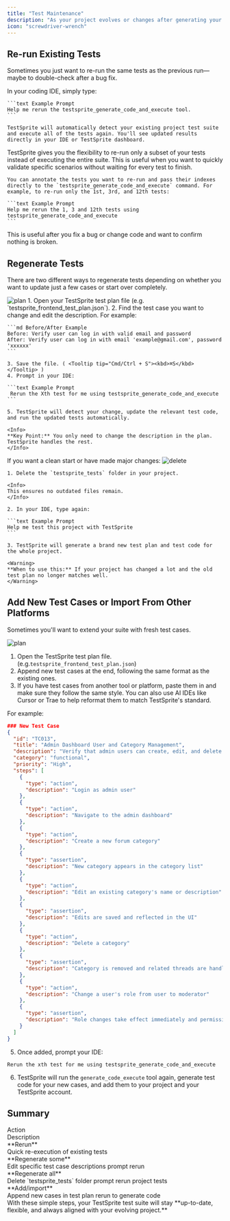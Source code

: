 ```yaml
---
title: "Test Maintenance"
description: "As your project evolves or changes after generating your test suite, maintain it by **rerunning**, **regenerating**, or **adding new tests** through TestSprite in your IDE."
icon: "screwdriver-wrench"
---
```


## Re-run Existing Tests

Sometimes you just want to re-run the same tests as the previous run—maybe to double-check after a bug fix.

<Tabs>
  <Tab title="Re-run All Tests">
    In your coding IDE, simply type:  

    ```text Example Prompt
    Help me rerun the testsprite_generate_code_and_execute tool.
    ```

    TestSprite will automatically detect your existing project test suite and execute all of the tests again. You'll see updated results directly in your IDE or TestSprite dashboard.
  </Tab>
  
  <Tab title="Re-run Subset of Tests">
    TestSprite gives you the flexibility to re-run only a subset of your tests instead of executing the entire suite. This is useful when you want to quickly validate specific scenarios without waiting for every test to finish.

    You can annotate the tests you want to re-run and pass their indexes directly to the `testsprite_generate_code_and_execute` command. For example, to re-run only the 1st, 3rd, and 12th tests:

    ```text Example Prompt
    Help me rerun the 1, 3 and 12th tests using testsprite_generate_code_and_execute
    ```
  </Tab>
</Tabs>


<Tip>
This is useful after you fix a bug or change code and want to confirm nothing is broken.
</Tip>

## Regenerate Tests

There are two different ways to regenerate tests depending on whether you want to update just a few cases or start over completely.

<Tabs>
  <Tab title="Regenerate Subset of Test Cases">
  <Frame>
    <img src="../images/test-plan.png"  alt="plan" />
  </Frame>
    1. Open your TestSprite test plan file (e.g. `testsprite_frontend_test_plan.json`).
    2. Find the test case you want to change and edit the description. For example:

    ```md Before/After Example
    Before: Verify user can log in with valid email and password
    After: Verify user can log in with email 'example@gmail.com', password 'xxxxxx'
    ```

    3. Save the file. ( <Tooltip tip="Cmd/Ctrl + S"><kbd>⌘S</kbd></Tooltip> )
    4. Prompt in your IDE:

    ```text Example Prompt
     Rerun the Xth test for me using testsprite_generate_code_and_execute
    ```

    5. TestSprite will detect your change, update the relevant test code, and run the updated tests automatically.

    <Info>
    **Key Point:** You only need to change the description in the plan. TestSprite handles the rest.
    </Info>
  </Tab>
  
  <Tab title="Regenerate Entire Project">
    If you want a clean start or have made major changes:
    <Frame>
    <img src="../images/delete-project.png"  alt="delete" />
    </Frame>

    1. Delete the `testsprite_tests` folder in your project.  

    <Info>
    This ensures no outdated files remain.
    </Info>

    2. In your IDE, type again:

    ```text Example Prompt
    Help me test this project with TestSprite
    ```

    3. TestSprite will generate a brand new test plan and test code for the whole project.

    <Warning>
    **When to use this:** If your project has changed a lot and the old test plan no longer matches well.
    </Warning>
  </Tab>
</Tabs>

## Add New Test Cases or Import From Other Platforms

Sometimes you'll want to extend your suite with fresh test cases.

  <Frame>
  <img src="../images/frontend-json.png"  alt="plan" />
  </Frame>

1. Open the TestSprite test plan file. (e.g.`testsprite_frontend_test_plan.json`)
2. Append new test cases at the end, following the same format as the existing ones.
3. If you have test cases from another tool or platform, paste them in and make sure they follow the same style.
<Note>You can also use AI IDEs like Cursor or Trae to help reformat them to match TestSprite's standard.</Note>

For example:

```json Expandable Test Case Example
### New Test Case
{
  "id": "TC013",
  "title": "Admin Dashboard User and Category Management",
  "description": "Verify that admin users can create, edit, and delete categories and manage user roles and content moderation from the admin dashboard with immediate effect.",
  "category": "functional",
  "priority": "High",
  "steps": [
    {
      "type": "action",
      "description": "Login as admin user"
    },
    {
      "type": "action",
      "description": "Navigate to the admin dashboard"
    },
    {
      "type": "action",
      "description": "Create a new forum category"
    },
    {
      "type": "assertion",
      "description": "New category appears in the category list"
    },
    {
      "type": "action",
      "description": "Edit an existing category's name or description"
    },
    {
      "type": "assertion",
      "description": "Edits are saved and reflected in the UI"
    },
    {
      "type": "action",
      "description": "Delete a category"
    },
    {
      "type": "assertion",
      "description": "Category is removed and related threads are handled appropriately"
    },
    {
      "type": "action",
      "description": "Change a user's role from user to moderator"
    },
    {
      "type": "assertion",
      "description": "Role changes take effect immediately and permissions update"
    }
  ]
}
```

5. Once added, prompt your IDE:

```text Example Prompt
Rerun the xth test for me using testsprite_generate_code_and_execute
```

6. TestSprite will run the `generate_code_execute` tool again, generate test code for your new cases, and add them to your project and your TestSprite account.

## Summary

<div className="full-width-table" style={{ display: 'grid', gridTemplateColumns: '1fr 2fr', gap: '0' }}>
  <div className="table-header" style={{ padding: '8px', fontSize: '14px' }}>Action</div>
  <div className="table-header" style={{ padding: '8px', fontSize: '14px' }}>Description</div>
  <div className="table-cell" style={{ padding: '8px', fontSize: '14px', borderBottom: '1px solid var(--table-border-color, #e5e7eb)' }}>**Rerun**</div>
  <div className="table-cell" style={{ padding: '8px', fontSize: '14px', borderBottom: '1px solid var(--table-border-color, #e5e7eb)' }}>Quick re-execution of existing tests</div>
  <div className="table-cell" style={{ padding: '8px', fontSize: '14px', borderBottom: '1px solid var(--table-border-color, #e5e7eb)' }}>**Regenerate some**</div>
  <div className="table-cell" style={{ padding: '8px', fontSize: '14px', borderBottom: '1px solid var(--table-border-color, #e5e7eb)' }}>Edit specific test case descriptions  <Icon icon="arrow-right" size={12} /> prompt rerun</div>
  <div className="table-cell" style={{ padding: '8px', fontSize: '14px', borderBottom: '1px solid var(--table-border-color, #e5e7eb)' }}>**Regenerate all**</div>
  <div className="table-cell" style={{ padding: '8px', fontSize: '14px', borderBottom: '1px solid var(--table-border-color, #e5e7eb)' }}>Delete `testsprite_tests` folder  <Icon icon="arrow-right" size={12} /> prompt rerun project tests</div>
  <div className="table-cell" style={{ padding: '8px', fontSize: '14px' }}>**Add/import**</div>
  <div className="table-cell" style={{ padding: '8px', fontSize: '14px' }}>Append new cases in test plan  <Icon icon="arrow-right" size={12} /> rerun to generate code</div>
</div>

<Check>
With these simple steps, your TestSprite test suite will stay **up-to-date, flexible, and always aligned with your evolving project.**
</Check>
